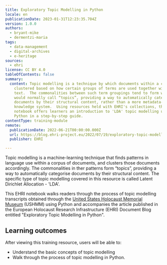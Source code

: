 ```yaml
---
title: Exploratory Topic Modelling in Python
locale: en
publicationDate: 2023-01-31T12:23:35.704Z
version: 1.0.0
authors:
  - bryant-mike
  - dermentzi-maria
tags:
  - data-management
  - digital-archives
  - e-heritage
sources:
  - ehri
license: CC BY 4.0
tableOfContents: false
summary:
  content: Topic modelling is a technique by which documents within a corpus are
    clustered based on how certain groups of terms are used together within the
    text.  The commonalities between such term groupings tend to form what we
    would normally call “topics”, providing a way to automatically categorise
    documents by their structural content, rather than a more metadata-based
    knowledge system.  Using resources held with EHRI's collections, this
    notebook offers learners an introduction to 'LDA' topic modelling using
    Python in a step-by-step guide.
contentType: training-module
remote:
  publicationDate: 2022-06-21T00:00:00.000Z
  url: https://blog.ehri-project.eu/2022/07/19/exploratory-topic-modelling-in-python/
  publisher: EHRI

---
```


Topic modelling is a machine-learning technique that finds patterns in language use within a corpus of documents, and clusters those documents accordingly.   The commonalities in ther patterns form “topics”, providing a way to automatically categorise documents by their structural content. The specific type of topic modelling covered in this resource is called Latent Dirichlet Allocation - 'LDA'.

This EHRI notebook walks readers through the process of topic modelling transcripts obtained through the [United States Holocaust Memorial Museum](https://www.ushmm.org/) (USHMM) using Python and accompanies the article published in the European Holocaust Research Infrastructure (EHRI) Document Blog entitled "Exploratory Topic Modelling in Python".


## L﻿earning outcomes

A﻿fter viewing this training resource, users will be able to:

- Understand the basic concepts of topic modelling
- Walk through the process of topic modelling in Python.


<ExternalResource title="Interested in learning more?" subtitle="Check out Exploratory Topic Modelling in Python" url="https://blog.ehri-project.eu/2022/07/19/exploratory-topic-modelling-in-python/" />
